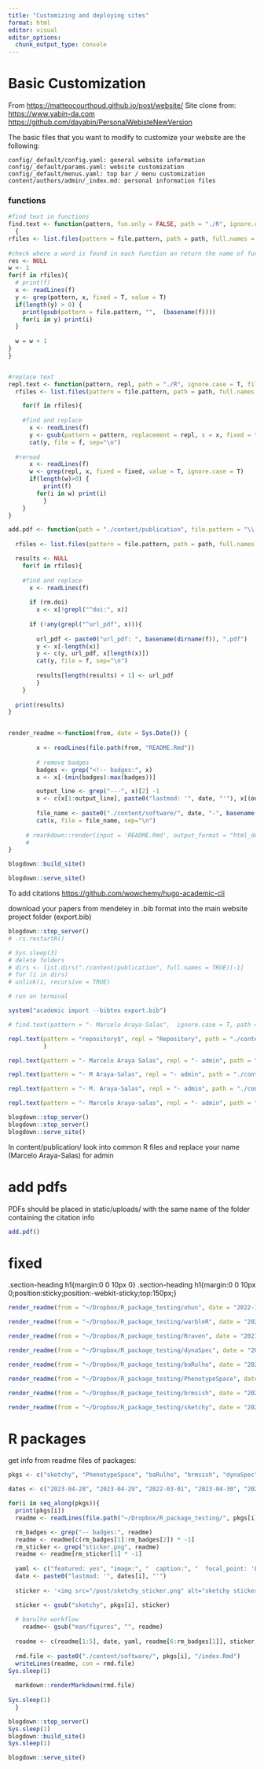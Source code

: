 ```yaml
---
title: "Customizing and deploying sites"
format: html
editor: visual
editor_options: 
  chunk_output_type: console
---
```


# Basic Customization

From <https://matteocourthoud.github.io/post/website/> Site clone from: <https://www.yabin-da.com> <https://github.com/dayabin/PersonalWebisteNewVersion>

The basic files that you want to modify to customize your website are the following:

```         
config/_default/config.yaml: general website information
config/_default/params.yaml: website customization
config/_default/menus.yaml: top bar / menu customization
content/authors/admin/_index.md: personal information files
```

### functions

```r

#find text in functions
find.text <- function(pattern, fun.only = FALSE, path = "./R", ignore.case = T, file.pattern = "\\.md$")
  {
rfiles <- list.files(pattern = file.pattern, path = path, full.names = T, all.files = T, recursive = TRUE)
  
#check where a word is found in each function an return the name of function where it was found and the time
res <- NULL
w <- 1
for(f in rfiles){
  # print(f)
  x <- readLines(f)
  y <- grep(pattern, x, fixed = T, value = T)
  if(length(y) > 0) {
    print(gsub(pattern = file.pattern, "",  (basename(f)))) 
    for(i in y) print(i)
  }
  
  w = w + 1
}
}


#replace text
repl.text <- function(pattern, repl, path = "./R", ignore.case = T, file.pattern = "\\.md$", fixed = FALSE){
  rfiles <- list.files(pattern = file.pattern, path = path, full.names = T, all.files = T, recursive = TRUE)

    for(f in rfiles){
  
    #find and replace
      x <- readLines(f)
      y <- gsub(pattern = pattern, replacement = repl, x = x, fixed = fixed)
      cat(y, file = f, sep="\n")
  
  #reread
      x <- readLines(f)
      w <- grep(repl, x, fixed = fixed, value = T, ignore.case = T)
      if(length(w)>0) {
          print(f) 
        for(i in w) print(i)
          }
    }
}

add.pdf <- function(path = "./content/publication", file.pattern = "\\.md$", rm.doi = TRUE){
  
  rfiles <- list.files(pattern = file.pattern, path = path, full.names = T, all.files = T, recursive = TRUE)

  results <- NULL
    for(f in rfiles){
  
    #find and replace
      x <- readLines(f)
      
      if (rm.doi)
        x <- x[!grepl("^doi:", x)]
      
      if (!any(grepl("^url_pdf", x))){
        
        url_pdf <- paste0("url_pdf: ", basename(dirname(f)), ".pdf")
        y <- x[-length(x)]
        y <- c(y, url_pdf, x[length(x)])
        cat(y, file = f, sep="\n")
        
        results[length(results) + 1] <- url_pdf
        }
    }
  
  print(results)
}


render_readme <-function(from, date = Sys.Date()) {
  
        x <- readLines(file.path(from, "README.Rmd"))
      
        # remove badges
        badges <- grep("<!-- badges:", x)
        x <- x[-(min(badges):max(badges))]

        output_line <- grep("---", x)[2] -1
        x <- c(x[1:output_line], paste0("lastmod: '", date, "'"), x[(output_line +1):length(x)])
      
        file_name <- paste0("./content/software/", date, "-", basename(from), ".Rmd")
        cat(x, file = file_name, sep="\n")
        
     # rmarkdown::render(input = 'README.Rmd', output_format = "html_document", output_dir = "~/Dropbox/Websites/marce10.github.io/content/software", output_file = "ohun.html")
     # 
}

```

```r

blogdown::build_site()

blogdown::serve_site()
```

To add citations <https://github.com/wowchemy/hugo-academic-cli>

download your papers from mendeley in .bib format into the main website project folder (export.bib)

```r
blogdown::stop_server()
# .rs.restartR()

# Sys.sleep(3)
# delete folders
# dirs <- list.dirs("./content/publication", full.names = TRUE)[-1]
# for (i in dirs)
# unlink(i, recursive = TRUE)

# run on terminal

system("academic import --bibtex export.bib")

# find.text(pattern = "- Marcelo Araya-Salas",  ignore.case = T, path = "./content/publication", file.pattern = "\\.md$")

repl.text(pattern = "repository$", repl = "Repository", path = "./content/publication", 
          )

repl.text(pattern = "- Marcelo Araya Salas", repl = "- admin", path = "./content/publication", file.pattern = "\\.md$")

repl.text(pattern = "- M Araya-Salas", repl = "- admin", path = "./content/publication", file.pattern = "\\.md$")

repl.text(pattern = "- M. Araya-Salas", repl = "- admin", path = "./content/publication", file.pattern = "\\.md$")

repl.text(pattern = "- Marcelo Araya-salas", repl = "- admin", path = "./content/publication", file.pattern = "\\.md$")

blogdown::stop_server()
blogdown::stop_server()
blogdown::serve_site()
```

In content/publication/ look into common R files and replace your name (Marcelo Araya-Salas) for admin

# add pdfs

PDFs should be placed in static/uploads/ with the same name of the folder containing the citation info

```r


add.pdf()


```

# fixed

.section-heading h1{margin:0 0 10px 0} .section-heading h1{margin:0 0 10px 0;position:sticky;position:-webkit-sticky;top:150px;}

```r

render_readme(from = "~/Dropbox/R_package_testing/ohun", date = "2022-12-19")

render_readme(from = "~/Dropbox/R_package_testing/warbleR", date = "2022-12-09")

render_readme(from = "~/Dropbox/R_package_testing/Rraven", date = "2021-04-21")

render_readme(from = "~/Dropbox/R_package_testing/dynaSpec", date = "2021-03-10")

render_readme(from = "~/Dropbox/R_package_testing/baRulho", date = "2022-03-01")

render_readme(from = "~/Dropbox/R_package_testing/PhenotypeSpace", date = "2023-04-29")

render_readme(from = "~/Dropbox/R_package_testing/brmsish", date = "2023-04-30")

render_readme(from = "~/Dropbox/R_package_testing/sketchy", date = "2023-04-28")

```


# R packages

get info from readme files of packages:

```r

pkgs <- c("sketchy", "PhenotypeSpace", "baRulho", "brmsish", "dynaSpec", "ohun",  "Rraven", "suwo", "warbleR")

dates <- c("2023-04-28", "2023-04-29", "2022-03-01", "2023-04-30", "2021-03-10", "2022-12-19", "2021-04-21", "2024-01-01", "2019-12-09")

for(i in seq_along(pkgs)){
  print(pkgs[i])
  readme <- readLines(file.path("~/Dropbox/R_package_testing/", pkgs[i], "README.Rmd"))

  rm_badges <- grep("-- badges:", readme)
  readme <- readme[c(rm_badges[1]:rm_badges[2]) * -1]
  rm_sticker <- grep("sticker.png", readme)
  readme <- readme[rm_sticker[1] * -1]
  
  yaml <- c("featured: yes", "image:", "  caption:", "  focal_point: 'Left'", "  placement: 2", "  preview_only: true")
  date <- paste0("lastmod: '", dates[i], "'")
  
  sticker <- '<img src="/post/sketchy_sticker.png" alt="sketchy sticker" align="right" width = "25%" height="25%"/>'

  sticker <- gsub("sketchy", pkgs[i], sticker)
  
  # barulho workflow 
    readme<- gsub("man/figures", "", readme)
  
  readme <- c(readme[1:5], date, yaml, readme[6:rm_badges[1]], sticker, readme[rm_badges[1]:length(readme)])
    
  rmd.file <- paste0("./content/software/", pkgs[i], "/index.Rmd")
  writeLines(readme, con = rmd.file)
Sys.sleep(1)
  
  markdown::renderMarkdown(rmd.file)
  
Sys.sleep(1)
  }

blogdown::stop_server()
Sys.sleep(1)
blogdown::build_site()
Sys.sleep(1)

blogdown::serve_site()

```

